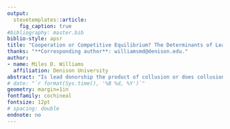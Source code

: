 ```yaml
---
output: 
  stevetemplates::article:
    fig_caption: true
#bibliography: master.bib
biblio-style: apsr
title: "Cooperation or Competitive Equilibrium? The Determinants of Lead Donorship in International Development"
thanks: "**Corresponding author**: williamsmd@denison.edu."
author:
- name: Miles D. Williams
  affiliation: Denison University
abstract: "Is lead donorship the product of collusion or does collusion elude donor governments? The phenomenon of lead donorship---a condition of sustained outsized responsibility by one bilateral donor government for providing development assistance to a developing country---has garnered attention for its proposed ability to foster greater coordination among donor governments by limiting inefficient donor competition and free-riding. But the pro-cooperation properties of lead donorship lie downstream from the strategic context that gives rise to it. Building on an existing theory that embeds lead donorship in a framework characterizing the public and private goods properties of international aid, this study shows that the observed pattern of lead donorship is consistent with uncooperative behavior. This is done using novel measures of donor foreign policy interest and recipient development need and a research design that helps to triangulate when and where aid produces public and private goods for donor governments."
# date: "`r format(Sys.time(), '%B %d, %Y')`"
geometry: margin=1in
fontfamily: cochineal
fontsize: 12pt
# spacing: double
endnote: no
---
```


